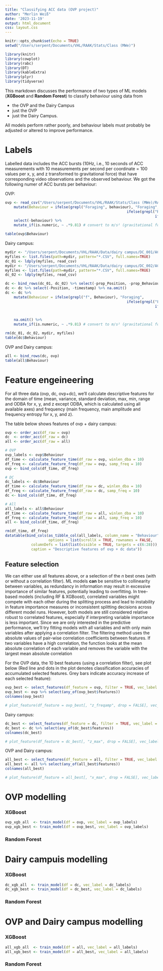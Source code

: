 ```yaml
---
title: "Classifying ACC data (OVP project)"
author: "Merlin Weiß"
date: '2023-11-19'
output: html_document
css: layout.css
---
```


```r
knitr::opts_chunk$set(echo = TRUE)
setwd("/Users/serpent/Documents/VHL/RAAK/Stats/Class (MWe)")

library(knitr)
library(cowplot)
library(rabc)
library(DT)
library(kableExtra)
library(plyr)
library(tidyverse)
```

This markdown discusses the performance of two types of ML models (**XGBoost** and **Random Forest**) to classify behaviour using data from

- the OVP and the Dairy Campus
- just the OVP
- just the Dairy Campus. 

All models perform rather poorly, and behaviour labels must probably be adjusted or altered to improve performance. 

# Labels

Labelled data includes the ACC bursts (10Hz, i.e., 10 seconds of ACC measurements with 10 measurements per second per coordinate = 100 values per x, y, and z transformed to gravitational force) that have corresponding video observations and the observed behaviour. We got the following numer of ACC bursts per behaviour: 


OVP: 

```r

ovp <- read_csv("/Users/serpent/Documents/VHL/RAAK/Stats/Class (MWe)/RABC/labelled_old_only_ovp.csv") %>%
	mutate(Behaviour = ifelse(grepl("Foraging", behaviour), "Foraging",
														ifelse(grepl("Resting", behaviour), "Resting",
																	 ifelse(grepl("Walking", behaviour), "Foraging", NA)))) %>%
	select(-behaviour) %>%
	mutate_if(is.numeric, ~ .*9.81) # convert to m/s² (gravitational force)

table(ovp$Behaviour)

```

Dairy campus: 

```r

mydir <- "/Users/serpent/Documents/VHL/RAAK/Data/dairy campus/DC_001/ACC"
myfiles <- list.files(path=mydir, pattern="*.CSV", full.names=TRUE)
dc_01 <- ldply(myfiles, read_csv)
mydir <- "/Users/serpent/Documents/VHL/RAAK/Data/dairy campus/DC_002/ACC"
myfiles <- list.files(path=mydir, pattern="*.CSV", full.names=TRUE)
dc_02 <- ldply(myfiles, read_csv)

dc <- bind_rows(dc_01, dc_02) %>% select(-prop_Position, -prop_Behaviour, timestamp, -resolution, -samplerate, -scale)
dc <- dc %>% select(-Position, -timestamp) %>% na.omit()
dc <- dc %>% 
	mutate(Behaviour = ifelse(grepl("f", Behaviour), "Foraging",
														ifelse(grepl("F", Behaviour), "Foraging",
																	 ifelse(grepl("Re", Behaviour), "Resting",
																	 			 ifelse(grepl("rre", Behaviour), "Resting",
																	 			 			 ifelse(grepl("Ru", Behaviour), "Ruminating", NA)))))) %>% 
	na.omit() %>%
	mutate_if(is.numeric, ~ .*9.81) # convert to m/s² (gravitational force)

rm(dc_01, dc_02, mydir, myfiles)
table(dc$Behaviour)

```

OVP and Dairy campus: 

```r

all <- bind_rows(dc, ovp)
table(all$Behaviour)
```

# Feature engeineering

For all three data (ovp, dc, ovp+dc), we'll calculate descriptive features for the domain of time (mean, variance, standard deviation, max, min, range and ODBA for x, y, and z except ODBA, which is calculated using all available axes) and frequency (main frequency, main amplitude and frequency entropy for x, y, and z). \

The table below shows features of ovp + dairy campus: 

```r

ovp <- order_acc(df_raw = ovp)
dc  <- order_acc(df_raw = dc)
all <- order_acc(df_raw = all)

# OVP
ovp_labels <- ovp$Behaviour
df_time <- calculate_feature_time(df_raw = ovp, winlen_dba = 10)
df_freq <- calculate_feature_freq(df_raw = ovp, samp_freq = 10) 
ovp <- bind_cols(df_time, df_freq)

# DC
dc_labels <- dc$Behaviour
df_time <- calculate_feature_time(df_raw = dc, winlen_dba = 10)
df_freq <- calculate_feature_freq(df_raw = dc, samp_freq = 10) 
dc <- bind_cols(df_time, df_freq)

# All
all_labels <- all$Behaviour
df_time <- calculate_feature_time(df_raw = all, winlen_dba = 10)
df_freq <- calculate_feature_freq(df_raw = all, samp_freq = 10) 
all <- bind_cols(df_time, df_freq)

rm(df_time, df_freq)
datatable(bind_cols(as_tibble_col(all_labels, column_name = "Behaviour"), all),
					options = list(scrollX = TRUE, rownames = FALSE,
            columnDefs = list(list(visible = TRUE, targets = c(6:28))), 
            caption = "Descriptive features of ovp + dc data"))

```

## Feature selection 

We can either use all features above, or a selection of the *n* best ones (with or without a correlation filter). ML models **can** be sensitive to collinearity between variables, as redundancy in information may result in excessive importance of similar features, potentially leading to overfitting. In tree-based models (including RF & XGBoost), correlated variables might compete with each other during the splitting process and lead to instability in feature importance measures or inconsistent splitting decisions across different model runs. However, both models are still considered relative robust to correlated features, especially if interpreting variable importance is less important. Since we are only interested in the predictive performance, we'll try fitting models with all variables and with only main variables after applying a correlation filter. The filtering method uses the absolute values of pair-wise correlation coefficients between features. If two variables have a high correlation, the function looks at the mean absolute correlation of each variable and removes the variable with the largest mean absolute correlation

For the OVP data, the 10 best features (using a correlation filter), see plot below (Red line and dots in the plot denotes classification accuracies of accumulated selected features. Grey bars indicate accuracy increase of each selected feature):

```r

ovp_best <- select_features(df_feature = ovp, filter = TRUE, vec_label = ovp_labels, no_features = 10)
ovp_best <- ovp %>% select(any_of(ovp_best$features))
colnames(ovp_best)

# plot_feature(df_feature = ovp_best[, "z_freqamp", drop = FALSE], vec_label = ovp_labels)
```

Dairy campus:

```r

dc_best <- select_features(df_feature = dc, filter = TRUE, vec_label = dc_labels, no_features = 10)
dc_best <- dc %>% select(any_of(dc_best$features))
colnames(dc_best)

# plot_feature(df_feature = dc_best[, "z_max", drop = FALSE], vec_label = dc_labels)
```

OVP and Dairy campus:

```r

all_best <- select_features(df_feature = all, filter = TRUE, vec_label = all_labels, no_features = 10)
all_best <- all %>% select(any_of(all_best$features))
colnames(all_best)

# plot_feature(df_feature = all_best[, "x_max", drop = FALSE], vec_label = all_labels)
```

# OVP modelling

### XGBoost

```r

ovp_xgb_all  <- train_model(df = ovp, vec_label = ovp_labels) 
ovp_xgb_best <- train_model(df = ovp_best, vec_label = ovp_labels) 

```

### Random Forest

# Dairy campuis modelling

### XGBoost

```r

dc_xgb_all  <- train_model(df = dc, vec_label = dc_labels) 
dc_xgb_best <- train_model(df = dc_best, vec_label = dc_labels) 

```


### Random Forest

# OVP and Dairy campus modelling

### XGBoost

```r

all_xgb_all  <- train_model(df = all, vec_label = all_labels) 
all_xgb_best <- train_model(df = all_best, vec_label = all_labels) 

```


### Random Forest

